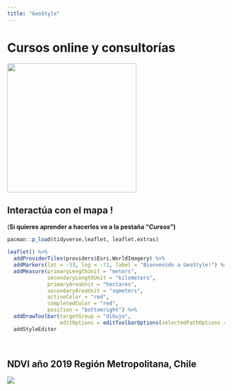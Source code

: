 ```yaml
---
title: "GeoStyle"
---
```


# **Cursos online y consultorías**

![](images/logo_final.png){width="299"}\

## **Interactúa con el mapa !**

(**Si quieres aprender a hacerlos ve a la pestaña "*Cursos*")**\

```r
pacman::p_load(tidyverse,leaflet, leaflet.extras)

leaflet() %>% 
  addProviderTiles(providers$Esri.WorldImagery) %>% 
  addMarkers(lat = -33, lng = -71, label = "Bienvenido a GeoStyle!") %>% 
  addMeasure(primaryLengthUnit = "meters",
             secondaryLengthUnit = "kilometers",
             primaryAreaUnit = "hectares",
             secondaryAreaUnit = "sqmeters",
             activeColor = "red",
             completedColor = "red",
             position = "bottomright") %>% 
  addDrawToolbar(targetGroup = "dibujo",
                 editOptions = editToolbarOptions(selectedPathOptions = selectedPathOptions())) %>%
  addStyleEditor

```

\

## NDVI año 2019 Región Metropolitana, Chile

![](images/ndvi_rm.gif)
